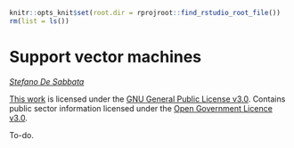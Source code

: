 ```r
knitr::opts_knit$set(root.dir = rprojroot::find_rstudio_root_file())
rm(list = ls())
```

# Support vector machines

*[Stefano De Sabbata](https://stefanodesabbata.com)*

[This work](https://github.com/sdesabbata/granolarr) is licensed under the [GNU General Public License v3.0](https://www.gnu.org/licenses/gpl-3.0.html). Contains public sector information licensed under the [Open Government Licence v3.0](http://www.nationalarchives.gov.uk/doc/open-government-licence).

To-do.